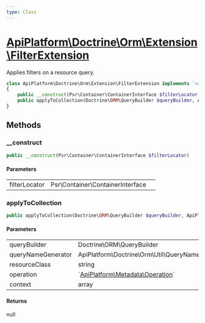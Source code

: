 ```yaml
---
type: Class
---
```


# [ApiPlatform\Doctrine\Orm\Extension\FilterExtension](/docs/reference/Doctrine/Orm/Extension/FilterExtension)

Applies filters on a resource query.


```php
class ApiPlatform\Doctrine\Orm\Extension\FilterExtension implements `<a href="/docs/reference/Doctrine/Orm/Extension/QueryCollectionExtensionInterface">ApiPlatform\Doctrine\Orm\Extension\QueryCollectionExtensionInterface</a>`
{
    public __construct(Psr\Container\ContainerInterface $filterLocator)
    public applyToCollection(Doctrine\ORM\QueryBuilder $queryBuilder, ApiPlatform\Doctrine\Orm\Util\QueryNameGeneratorInterface $queryNameGenerator, null|string $resourceClass, null|`<a href="/docs/reference/Metadata/Operation">ApiPlatform\Metadata\Operation</a>` $operation, array $context): null
}
```
## Methods

### __construct



```php
public __construct(Psr\Container\ContainerInterface $filterLocator)
```

#### Parameters

<table><tbody>
<tr><td>filterLocator</td><td>Psr\Container\ContainerInterface</td><td></td></tr>
</tbody>
</table>

### applyToCollection



```php
public applyToCollection(Doctrine\ORM\QueryBuilder $queryBuilder, ApiPlatform\Doctrine\Orm\Util\QueryNameGeneratorInterface $queryNameGenerator, null|string $resourceClass, null|`<a href="/docs/reference/Metadata/Operation">ApiPlatform\Metadata\Operation</a>` $operation, array $context): null
```

#### Parameters

<table><tbody>
<tr><td>queryBuilder</td><td>Doctrine\ORM\QueryBuilder</td><td></td></tr><tr><td>queryNameGenerator</td><td>ApiPlatform\Doctrine\Orm\Util\QueryNameGeneratorInterface</td><td></td></tr><tr><td>resourceClass</td><td>string</td><td></td></tr><tr><td>operation</td><td>`<a href="/docs/reference/Metadata/Operation">ApiPlatform\Metadata\Operation</a>`</td><td></td></tr><tr><td>context</td><td>array</td><td></td></tr>
</tbody>
</table>

#### Returns

null
